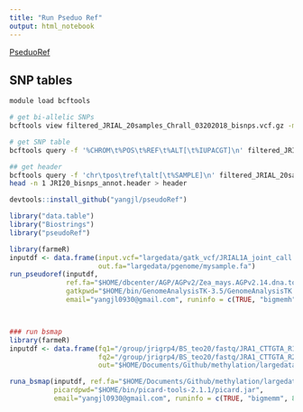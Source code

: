 ```yaml
---
title: "Run Pseduo Ref"
output: html_notebook
---
```


[PseduoRef](https://github.com/yangjl/pseudoRef)

## SNP tables

```bash
module load bcftools

# get bi-allelic SNPs
bcftools view filtered_JRIAL_20samples_Chrall_03202018_bisnps.vcf.gz -m2 -M2 -v snps -Oz -o JRI20_bi_snps_annot.vcf.gz

# get SNP table
bcftools query -f '%CHROM\t%POS\t%REF\t%ALT[\t%IUPACGT]\n' filtered_JRIAL_20samples_Chrall_03202018_bisnps.vcf.gz > JRI20_bisnps_annot.txt

## get header
bcftools query -f 'chr\tpos\tref\talt[\t%SAMPLE]\n' filtered_JRIAL_20samples_Chrall_03202018_bisnps.vcf.gz > JRI20_bisnps_annot.header
head -n 1 JRI20_bisnps_annot.header > header

```



```r
devtools::install_github("yangjl/pseudoRef")

library("data.table")
library("Biostrings")
library("pseudoRef")

library(farmeR)
inputdf <- data.frame(input.vcf="largedata/gatk_vcf/JRIAL1A_joint_call.filtered_snps.vcf",
                      out.fa="largedata/pgenome/mysample.fa")
run_pseudoref(inputdf,
              ref.fa="$HOME/dbcenter/AGP/AGPv2/Zea_mays.AGPv2.14.dna.toplevel.fa",
              gatkpwd="$HOME/bin/GenomeAnalysisTK-3.5/GenomeAnalysisTK.jar",
              email="yangjl0930@gmail.com", runinfo = c(TRUE, "bigmemh", 8))



### run bsmap
library(farmeR)
inputdf <- data.frame(fq1="/group/jrigrp4/BS_teo20/fastq/JRA1_CTTGTA_R1.fastq.gz",
                      fq2="/group/jrigrp4/BS_teo20/fastq/JRA1_CTTGTA_R2.fastq.gz",
                      out="$HOME/Documents/Github/methylation/largedata/bsmap/JRA1")

runa_bsmap(inputdf, ref.fa="$HOME/Documents/Github/methylation/largedata/pgenome/mysample.fa",
           picardpwd="$HOME/bin/picard-tools-2.1.1/picard.jar",
           email="yangjl0930@gmail.com", runinfo = c(TRUE, "bigmemm", 8))

```



